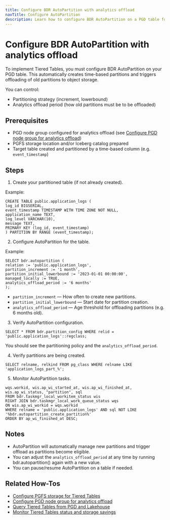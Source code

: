 ```yaml
---
title: Configure BDR AutoPartition with analytics offload
navTitle: Configure AutoPartition
description: Learn how to configure BDR AutoPartition on a PGD table for Tiered Tables with analytics offload.
---
```


# Configure BDR AutoPartition with analytics offload

To implement Tiered Tables, you must configure BDR AutoPartition on your PGD table. This automatically creates time-based partitions and triggers offloading of old partitions to object storage.

You can control:

- Partitioning strategy (increment, lowerbound)
- Analytics offload period (how old partitions must be to be offloaded)

## Prerequisites

- PGD node group configured for analytics offload (see [Configure PGD node group for analytics offload](./configure-tiered-offload))
- PGFS storage location and/or Iceberg catalog prepared
- Target table created and partitioned by a time-based column (e.g. `event_timestamp`)

## Steps

1. Create your partitioned table (if not already created).

Example:

```
CREATE TABLE public.application_logs (
log_id BIGSERIAL,
event_timestamp TIMESTAMP WITH TIME ZONE NOT NULL,
application_name TEXT,
log_level VARCHAR(10),
message TEXT,
PRIMARY KEY (log_id, event_timestamp)
) PARTITION BY RANGE (event_timestamp);
```

2. Configure AutoPartition for the table.

Example:

```
SELECT bdr.autopartition (
relation := 'public.application_logs',
partition_increment := '1 month',
partition_initial_lowerbound := '2023-01-01 00:00:00',
managed_locally := TRUE,
analytics_offload_period := '6 months'
);
```

- `partition_increment` — How often to create new partitions.
- `partition_initial_lowerbound` — Start date for partition creation.
- `analytics_offload_period` — Age threshold for offloading partitions (e.g. 6 months old).

3. Verify AutoPartition configuration.

```
SELECT * FROM bdr.partition_config WHERE relid = 'public.application_logs'::regclass;
```
You should see the partitioning policy and the `analytics_offload_period`.

4. Verify partitions are being created.

```
SELECT relname, relkind FROM pg_class WHERE relname LIKE 'application_logs_part_%';
```
5. Monitor AutoPartition tasks.

```SELECT
wqs.workid, wis.ap_wi_started_at, wis.ap_wi_finished_at,
wis.ap_wi_status, "partition", sql
FROM bdr.taskmgr_local_workitem_status wis
RIGHT JOIN bdr.taskmgr_local_work_queue_status wqs
ON wis.ap_wi_workid = wqs.workid
WHERE relname = 'public.application_logs' AND sql NOT LIKE '%bdr.autopartition_create_partition%'
ORDER BY ap_wi_finished_at DESC;
```

## Notes

- AutoPartition will automatically manage new partitions and trigger offload as partitions become eligible.
- You can adjust the `analytics_offload_period` at any time by running bdr.autopartition() again with a new value.
- You can pause/resume AutoPartition on a table if needed.

## Related How-Tos

- [Configure PGFS storage for Tiered Tables](./configure-tiered-pgfs)
- [Configure PGD node group for analytics offload](./configure-tiered-offload)
- [Query Tiered Tables from PGD and Lakehouse](./query-tiered-tables)
- [Monitor Tiered Tables status and storage savings](./monitor-tiered-tables)
